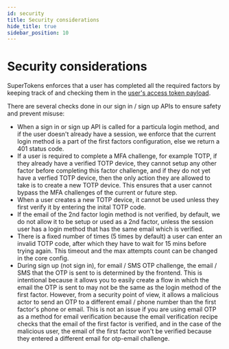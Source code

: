 ```yaml
---
id: security
title: Security considerations
hide_title: true
sidebar_position: 10
---
```


# Security considerations

SuperTokens enforces that a user has completed all the required factors by keeping track of and checking them in the [user's access token payload](./important-concepts#how-are-auth-factors-marked-as-completed).

There are several checks done in our sign in / sign up APIs to ensure safety and prevent misuse:
- When a sign in or sign up API is called for a particula login method, and if the user doesn't already have a session, we enforce that the current login method is a part of the first factors configuration, else we return a 401 status code.
- If a user is required to complete a MFA challenge, for example TOTP, if they already have a verified TOTP device, they cannot setup any other factor before completing this factor challenge, and if they do not yet have a verfied TOTP device, then the only action they are allowed to take is to create a new TOTP device. This ensures that a user cannot bypass the MFA challenges of the current or future step.
- When a user creates a new TOTP device, it cannot be used unless they first verify it by entering the inital TOTP code.
- If the email of the 2nd factor login method is not verified, by default, we do not allow it to be setup or used as a 2nd factor, unless the session user has a login method that has the same email which is verified.
- There is a fixed number of times (5 times by default) a user can enter an invalid TOTP code, after which they have to wait for 15 mins before trying again. This timeout and the max attempts count can be changed in the core config.
- During sign up (not sign in), for email / SMS OTP challenge, the email / SMS that the OTP is sent to is determined by the frontend. This is intentional because it allows you to easily create a flow in which the email the OTP is sent to may not be the same as the login method of the first factor. However, from a security point of view, it allows a malicious actor to send an OTP to a different email / phone number than the first factor's phone or email. This is not an issue if you are using email OTP as a method for email verification because the email verification recipe checks that the email of the first factor is verified, and in the case of the malicious user, the email of the first factor won't be verified because they entered a different email for otp-email challenge.
